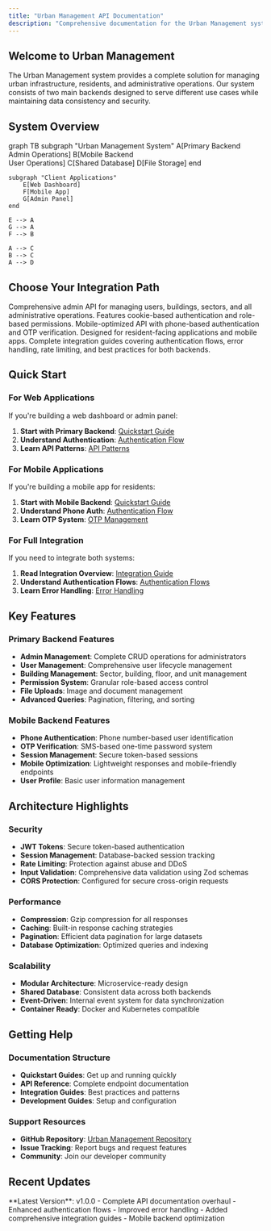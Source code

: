 ```yaml
---
title: "Urban Management API Documentation"
description: "Comprehensive documentation for the Urban Management system APIs, including Primary Backend, Mobile Backend, and integration guides"
---
```


## Welcome to Urban Management

The Urban Management system provides a complete solution for managing urban infrastructure, residents, and administrative operations. Our system consists of two main backends designed to serve different use cases while maintaining data consistency and security.

## System Overview

<Mermaid>
graph TB
    subgraph "Urban Management System"
        A[Primary Backend<br/>Admin Operations]
        B[Mobile Backend<br/>User Operations]
        C[Shared Database]
        D[File Storage]
    end
    
    subgraph "Client Applications"
        E[Web Dashboard]
        F[Mobile App]
        G[Admin Panel]
    end
    
    E --> A
    G --> A
    F --> B
    
    A --> C
    B --> C
    A --> D
</Mermaid>

## Choose Your Integration Path

<Columns cols={3}>
  <Card
    title="Primary Backend"
    icon="server"
    href="/v1/primary-backend/quickstart"
  >
    Comprehensive admin API for managing users, buildings, sectors, and all administrative operations. Features cookie-based authentication and role-based permissions.
  </Card>
  <Card
    title="Mobile Backend"
    icon="smartphone"
    href="/v1/mobile-backend/quickstart"
  >
    Mobile-optimized API with phone-based authentication and OTP verification. Designed for resident-facing applications and mobile apps.
  </Card>
  <Card
    title="Integration Guides"
    icon="link"
    href="/v1/integration/overview"
  >
    Complete integration guides covering authentication flows, error handling, rate limiting, and best practices for both backends.
  </Card>
</Columns>

## Quick Start

### For Web Applications
If you're building a web dashboard or admin panel:

1. **Start with Primary Backend**: [Quickstart Guide](/v1/primary-backend/quickstart)
2. **Understand Authentication**: [Authentication Flow](/v1/primary-backend/authentication-flow)
3. **Learn API Patterns**: [API Patterns](/v1/primary-backend/api-patterns)

### For Mobile Applications
If you're building a mobile app for residents:

1. **Start with Mobile Backend**: [Quickstart Guide](/v1/mobile-backend/quickstart)
2. **Understand Phone Auth**: [Authentication Flow](/v1/mobile-backend/authentication-flow)
3. **Learn OTP System**: [OTP Management](/v1/mobile-backend/otp/create-otp)

### For Full Integration
If you need to integrate both systems:

1. **Read Integration Overview**: [Integration Guide](/v1/integration/overview)
2. **Understand Authentication Flows**: [Authentication Flows](/v1/integration/authentication-flows)
3. **Learn Error Handling**: [Error Handling](/v1/integration/error-handling)

## Key Features

### Primary Backend Features
- **Admin Management**: Complete CRUD operations for administrators
- **User Management**: Comprehensive user lifecycle management
- **Building Management**: Sector, building, floor, and unit management
- **Permission System**: Granular role-based access control
- **File Uploads**: Image and document management
- **Advanced Queries**: Pagination, filtering, and sorting

### Mobile Backend Features
- **Phone Authentication**: Phone number-based user identification
- **OTP Verification**: SMS-based one-time password system
- **Session Management**: Secure token-based sessions
- **Mobile Optimization**: Lightweight responses and mobile-friendly endpoints
- **User Profile**: Basic user information management

## Architecture Highlights

### Security
- **JWT Tokens**: Secure token-based authentication
- **Session Management**: Database-backed session tracking
- **Rate Limiting**: Protection against abuse and DDoS
- **Input Validation**: Comprehensive data validation using Zod schemas
- **CORS Protection**: Configured for secure cross-origin requests

### Performance
- **Compression**: Gzip compression for all responses
- **Caching**: Built-in response caching strategies
- **Pagination**: Efficient data pagination for large datasets
- **Database Optimization**: Optimized queries and indexing

### Scalability
- **Modular Architecture**: Microservice-ready design
- **Shared Database**: Consistent data across both backends
- **Event-Driven**: Internal event system for data synchronization
- **Container Ready**: Docker and Kubernetes compatible

## Getting Help

### Documentation Structure
- **Quickstart Guides**: Get up and running quickly
- **API Reference**: Complete endpoint documentation
- **Integration Guides**: Best practices and patterns
- **Development Guides**: Setup and configuration

### Support Resources
- **GitHub Repository**: [Urban Management Repository](https://github.com/dilshad-khalil/urban-managment)
- **Issue Tracking**: Report bugs and request features
- **Community**: Join our developer community

## Recent Updates

<Note>
**Latest Version**: v1.0.0
- Complete API documentation overhaul
- Enhanced authentication flows
- Improved error handling
- Added comprehensive integration guides
- Mobile backend optimization
</Note>
